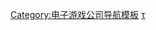 <noinclude>{{NoteTA
|G1=Games
|G2=HalfLife
|G3=IT
}}</noinclude>{{Navbox
| name  = Valve
| title = [[Valve]]
| state = {{{state|}}}
| bodyclass = hlist
| image = [[File:Valve logo.svg|100px]]

|group1=[[Valve电子游戏列表|游戏作品]]
|list1={{Navbox subgroup

| group1 = [[半衰期系列|戰慄時空系列]]
| list1  =
* [[半衰期 (游戏)|半衰期]]
** [[半衰期：针锋相对|针锋相对]]
** [[半衰期：蓝色行动|蓝色行动]]
** [[半衰期：衰变|衰变]]
** [[半衰期：起源|起源]]
* [[半衰期2]]
** [[戰慄時空2：死鬥模式|死鬥模式]]
** [[半衰期2：消失的海岸线|消失的海岸線]]
** [[戰慄時空2首部曲：浩劫重生|首部曲]]
** [[戰慄時空2：二部曲|二部曲]]
* [[半衰期：爱莉克斯]]

| group2 = {{tsl|en|Portal (series)|传送门系列}}
| list2  = 
* [[傳送門|傳-{}-送門]]
* [[傳送門2|傳-{}-送門2]]
* [[实验室 (游戏)|实验室]]
* {{tsl|en|Aperture Hand Lab|光圈人手實驗室}}
* {{tsl|en|Aperture Desk Job|光圈科學檢驗員}}

| group3 = [[反恐精英系列]]
| list3  = 
* [[反恐精英]]
* [[絕對武力：一觸即發]]
* [[絕對武力：次世代]]
* [[反恐精英：全球攻势]]

| group4 = 胜利之日系列
| list4  = 
* [[胜利之日]]
* [[胜利之日：起源]]

| group5 = 军团要塞系列
| list5  = 
* [[絕地要塞]]
* [[絕地要塞2]]

| group6 = {{tsl|en|Left 4 Dead (series)|求生之路系列}}
| list6  = 
* [[求生之路]]
* [[求生之路2]]

| group8 = 其他
| list8  = 
* [[Dota系列]]
* [[GoldSrc引擎模组列表]]
* [[橙盒]]
* [[異形叢生]]
}}

|group2=技术
|list2={{Navbox subgroup
|group1 = 硬件
|list1  =
* [[Steam Controller]]
* [[Steam Machine]]
* [[HTC Vive]]
* {{le|Steam Link}}
* [[Valve Index]]
* [[Steam Deck]]

|group2 = 软件
|list2 = 
* [[GoldSrc引擎]]
** [[GoldSrc引擎模组列表|模组]]
* [[Proton_(軟體)|Proton]]
* [[Source引擎]]
** {{tsl|en|List of Source mods|Source引擎模组列表|模组}}
* [[Source引擎#Source 2|Source 2引擎]]
* [[起源引擎電影編輯器]]
* [[Steam]]
* [[SteamOS]]
* [[維爾福反作弊系統]]
}}

|group3 = 人物
|list3 = 
{{Navbox subgroup
|group1 = 在任
|list1 =
* {{tsl|en|Mike Ambinder|迈克·布林德}}
* {{tsl|en|Doug Church|道格·彻奇}}
* {{tsl|en|Jess Cliffe|杰斯·克利夫}}
* {{tsl|en|Chet Faliszek|切特·法利斯泽克}}
* [[冰蛙]]
* [[山姆·兰迪加]]
* {{tsl|en|Mike Morasky|迈克·莫拉斯基}}
* [[加布·纽维尔]]
* {{tsl|en|Jay Pinkerton|杰·平克顿}}
* [[羅賓·沃克]]
* {{tsl|en|Erik Wolpaw|埃里克·沃潘}}

|group2 = 离任
|list2 = 
* [[迈克尔·亚伯拉什]]
* {{tsl|en|Kelly Bailey (composer)|凯利·贝利}}
* {{tsl|en|Zach Barth|扎克·巴斯}}
* [[麦克·哈灵顿]]
* {{tsl|en|Marc Laidlaw|马克·莱德洛}}
* [[黎明 (遊戲開發者)|黎明]]
* {{tsl|en|Bay Raitt|贝·雷特}}
* {{tsl|en|Kim Swift|金·斯威夫特}}
* [[扬尼斯·瓦鲁法基斯|雅尼斯·瓦魯法克斯]]
}}
| below =
'''{{Icon|Category}} [[:Category:威爾烏|分类]]'''
}}<noinclude>
{{collapsible option}}

{{DEFAULTSORT:Valve}}
[[Category:电子游戏公司导航模板]]
[[Category:Valve|τ]]
</noinclude>